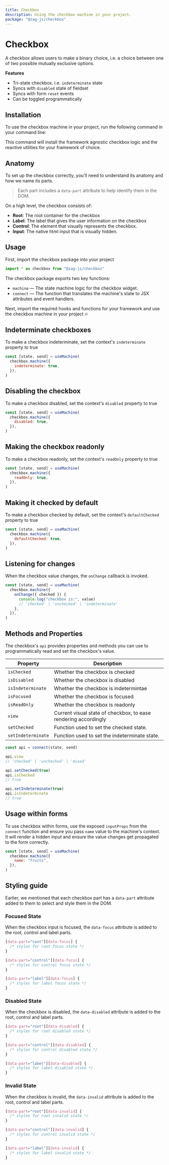 ```yaml
---
title: Checkbox
description: Using the checkbox machine in your project.
package: "@zag-js/checkbox"
---
```


# Checkbox

A checkbox allows users to make a binary choice, i.e. a choice between one of
two possible mutually exclusive options.

<Resources pkg="@zag-js/checkbox" />

<Showcase id="Checkbox" />

**Features**

- Tri-state checkbox. i.e. `indeterminate` state
- Syncs with `disabled` state of fieldset
- Syncs with form `reset` events
- Can be toggled programmatically

## Installation

To use the checkbox machine in your project, run the following command in your
command line:

<CodeSnippet id="checkbox/installation.mdx" />

This command will install the framework agnostic checkbox logic and the reactive
utilities for your framework of choice.

## Anatomy

To set up the checkbox correctly, you'll need to understand its anatomy and how
we name its parts.

> Each part includes a `data-part` attribute to help identify them in the DOM.

<Anatomy id="checkbox" />

On a high level, the checkbox consists of:

- **Root**: The root container for the checkbox
- **Label**: The label that gives the user information on the checkbox
- **Control**: The element that visually represents the checkbox.
- **Input**: The native html input that is visually hidden.

## Usage

First, import the checkbox package into your project

```jsx
import * as checkbox from "@zag-js/checkbox"
```

The checkbox package exports two key functions:

- `machine` — The state machine logic for the checkbox widget.
- `connect` — The function that translates the machine's state to JSX attributes
  and event handlers.

Next, import the required hooks and functions for your framework and use the
checkbox machine in your project 🔥

<CodeSnippet id="checkbox/usage.mdx" />

## Indeterminate checkboxes

To make a checkbox indeterminate, set the context's `indeterminate` property to
true

```jsx {3}
const [state, send] = useMachine(
  checkbox.machine({
    indeterminate: true,
  }),
)
```

## Disabling the checkbox

To make a checkbox disabled, set the context's `disabled` property to true

```jsx {3}
const [state, send] = useMachine(
  checkbox.machine({
    disabled: true,
  }),
)
```

## Making the checkbox readonly

To make a checkbox readonly, set the context's `readOnly` property to true

```jsx {3}
const [state, send] = useMachine(
  checkbox.machine({
    readOnly: true,
  }),
)
```

## Making it checked by default

To make a checkbox checked by default, set the context's `defaultChecked`
property to true

```jsx {3}
const [state, send] = useMachine(
  checkbox.machine({
    defaultChecked: true,
  }),
)
```

## Listening for changes

When the checkbox value changes, the `onChange` callback is invoked.

```jsx {3-8}
const [state, send] = useMachine(
  checkbox.machine({
    onChange({ checked }) {
      console.log("checkbox is:", value)
      // 'checked' | 'unchecked' | 'indeterminate'
    },
  }),
)
```

## Methods and Properties

The checkbox's `api` provides properties and methods you can use to
programmatically read and set the checkbox's value.

| Property           | Description                                                     |
| ------------------ | --------------------------------------------------------------- |
| `isChecked`        | Whether the checkbox is checked                                 |
| `isDisabled`       | Whether the checkbox is disabled                                |
| `isIndeterminate`  | Whether the checkbox is indetermintae                           |
| `isFocused`        | Whether the checkbox is focused                                 |
| `isReadOnly`       | Whether the checkbox is readonly                                |
| `view`             | Current visual state of checkbox, to ease rendering accordingly |
| `setChecked`       | Function used to set the checked state.                         |
| `setIndeterminate` | Function used to set the indeterminate state.                   |

```js
const api = connect(state, send)

api.view
// 'checked' | 'unchecked' | 'mixed'

api.setChecked(true)
api.isChecked
// true

api.setIndeterminate(true)
api.isIndeterminate
// true
```

## Usage within forms

To use checkbox within forms, use the exposed `inputProps` from the `connect`
function and ensure you pass `name` value to the machine's context. It will
render a hidden input and ensure the value changes get propagated to the form
correctly.

```jsx {3}
const [state, send] = useMachine(
  checkbox.machine({
    name: "fruits",
  }),
)
```

## Styling guide

Earlier, we mentioned that each checkbox part has a `data-part` attribute added
to them to select and style them in the DOM.

### Focused State

When the checkbox input is focused, the `data-focus` attribute is added to the
root, control and label parts.

```css
[data-part="root"][data-focus] {
  /* styles for root focus state */
}

[data-part="control"][data-focus] {
  /* styles for control focus state */
}

[data-part="label"][data-focus] {
  /* styles for label focus state */
}
```

### Disabled State

When the checkbox is disabled, the `data-disabled` attribute is added to the
root, control and label parts.

```css
[data-part="root"][data-disabled] {
  /* styles for root disabled state */
}

[data-part="control"][data-disabled] {
  /* styles for control disabled state */
}

[data-part="label"][data-disabled] {
  /* styles for label disabled state */
}
```

### Invalid State

When the checkbox is invalid, the `data-invalid` attribute is added to the root,
control and label parts.

```css
[data-part="root"][data-invalid] {
  /* styles for root invalid state */
}

[data-part="control"][data-invalid] {
  /* styles for control invalid state */
}

[data-part="label"][data-invalid] {
  /* styles for label invalid state */
}
```
